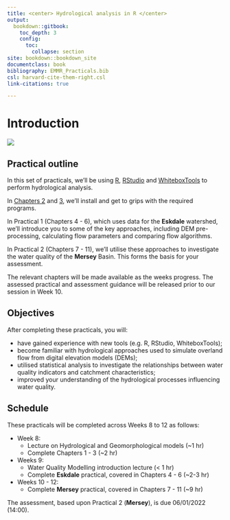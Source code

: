 ```yaml
---
title: <center> Hydrological analysis in R </center> 
output:
  bookdown::gitbook:
    toc_depth: 3
    config:
      toc:
        collapse: section
site: bookdown::bookdown_site
documentclass: book
bibliography: EMMR_Practicals.bib
csl: harvard-cite-them-right.csl
link-citations: true

---
```

# Introduction

![](figures/course-logo.png) 

## Practical outline

In this set of practicals, we'll be using [R](https://www.r-project.org/), [RStudio](https://www.rstudio.com/) and [WhiteboxTools](https://jblindsay.github.io/wbt_book/intro.html) to perform hydrological analysis. 

In [Chapters 2](#Installation) and [3](#R), we'll install and get to grips with the required programs. 

In Practical 1 (Chapters 4 - 6), which uses data for the **Eskdale** watershed, we'll introduce you to some of the key approaches, including DEM pre-processing, calculating flow parameters and comparing flow algorithms. 

In Practical 2 (Chapters 7 - 11),  we'll utilise these approaches to investigate the water quality of the **Mersey** Basin. This forms the basis for your assessment. 

The relevant chapters will be made available as the weeks progress. The assessed practical and assessment guidance will be released prior to our session in Week 10. 

## Objectives

After completing these practicals, you will:

- have gained experience with new tools (e.g. R, RStudio, WhiteboxTools);
- become familiar with hydrological approaches used to simulate overland flow from digital elevation models (DEMs);
- utilised statistical analysis to investigate the relationships between water quality indicators and catchment characteristics; 
- improved your understanding of the hydrological processes influencing water quality.

## Schedule

These practicals will be completed across Weeks 8 to 12 as follows:

- Week 8: 
  - Lecture on Hydrological and Geomorphological models (~1 hr)
  - Complete Chapters 1 - 3 (~2 hr)
- Weeks 9:
  - Water Quality Modelling introduction lecture (< 1 hr)
  - Complete **Eskdale** practical, covered in Chapters 4 - 6 (~2-3 hr)
- Weeks 10 - 12:
  - Complete **Mersey** practical, covered in Chapters 7 - 11 (~9 hr)
  
  
The assessment, based upon Practical 2 (**Mersey**), is due 06/01/2022 (14:00). 

